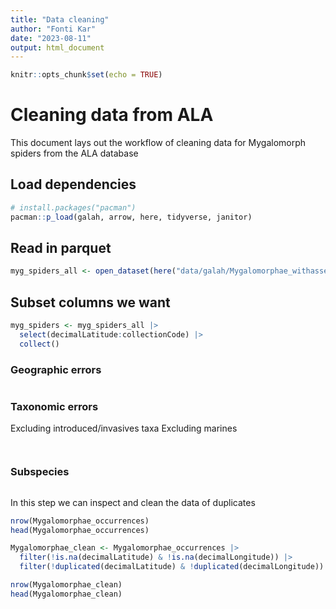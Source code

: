 ```yaml
---
title: "Data cleaning"
author: "Fonti Kar"
date: "2023-08-11"
output: html_document
---
```


```r
knitr::opts_chunk$set(echo = TRUE)
```

# Cleaning data from ALA

This document lays out the workflow of cleaning data for Mygalomorph spiders from the ALA database 

## Load dependencies

```r
# install.packages("pacman")
pacman::p_load(galah, arrow, here, tidyverse, janitor)

```

## Read in parquet

```r
myg_spiders_all <- open_dataset(here("data/galah/Mygalomorphae_withassertions2023-09-01_ALA.paraquet"))
```

## Subset columns we want

```r
myg_spiders <- myg_spiders_all |> 
  select(decimalLatitude:collectionCode) |> 
  collect()
```


### Geographic errors

<!-- Clean for geographic errors: missing or invalid lat/long; if data needs to be masked by land/water. There are also R packages like coordinate cleaner and others (you'd know more) to clean occurrence data  -->

```r

```

### Taxonomic errors

<!-- Clean for taxonomic errors: misspelt names, incorrect, synonyms.  -->
Excluding introduced/invasives taxa
Excluding marines

```r

```


<!-- Notes from Payal -->
<!-- Decide whether to keep morpho-species  -->
<!-- How do you distinguish these in ALA data? -->
<!-- FK to check with PB, I don't think these in are ALA data -->
```r

```

### Subspecies

<!-- Decide whether to keep sub-species and if not whether to combine their data with the parent species -->
 
```r

```


<!-- Check names against a naming authority to make sure all species included in the analyses are valid -->

<!-- Check for duplicates (as the last step) -->

In this step we can inspect and clean the data of duplicates 

```r
nrow(Mygalomorphae_occurrences)
head(Mygalomorphae_occurrences)

Mygalomorphae_clean <- Mygalomorphae_occurrences |> 
  filter(!is.na(decimalLatitude) & !is.na(decimalLongitude)) |>
  filter(!duplicated(decimalLatitude) & !duplicated(decimalLongitude)) 

nrow(Mygalomorphae_clean)
head(Mygalomorphae_clean)
```

